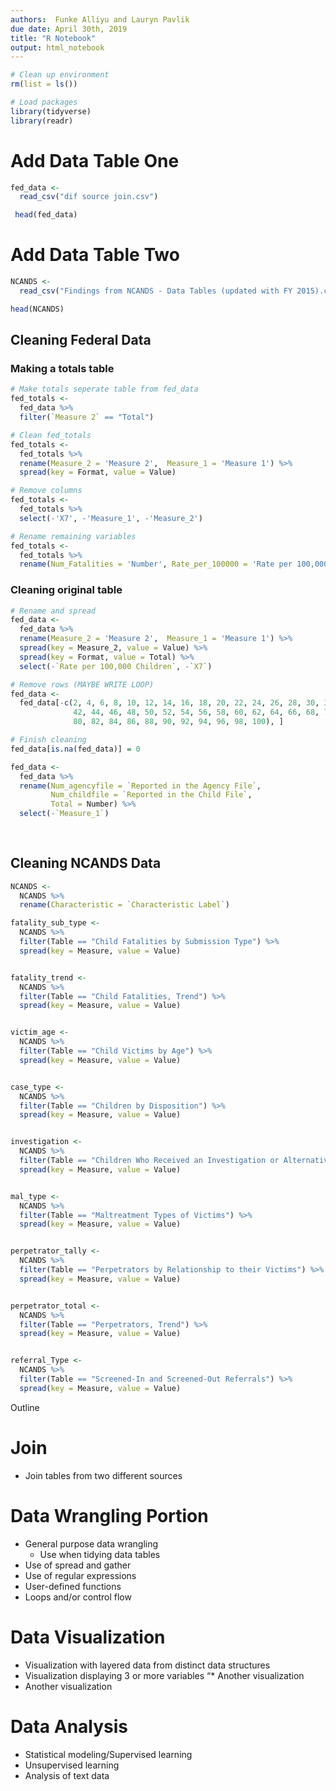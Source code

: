 ```yaml
---
authors:  Funke Alliyu and Lauryn Pavlik
due date: April 30th, 2019
title: "R Notebook"
output: html_notebook
---
```



```r
# Clean up environment
rm(list = ls())

# Load packages
library(tidyverse)
library(readr)

```

# Add Data Table One

```r
fed_data <- 
  read_csv("dif source join.csv")

 head(fed_data)

```

# Add Data Table Two

```r
NCANDS <- 
  read_csv("Findings from NCANDS - Data Tables (updated with FY 2015).csv")

head(NCANDS)

```



## Cleaning Federal Data

### Making a totals table 

```r
# Make totals seperate table from fed_data
fed_totals <-
  fed_data %>%
  filter(`Measure 2` == "Total")

```

```r
# Clean fed_totals
fed_totals <- 
  fed_totals %>%
  rename(Measure_2 = 'Measure 2',  Measure_1 = 'Measure 1') %>%
  spread(key = Format, value = Value) 

```

```r
# Remove columns
fed_totals <- 
  fed_totals %>%
  select(-'X7', -'Measure_1', -'Measure_2')

```

```r
# Rename remaining variables
fed_totals <- 
  fed_totals %>%
  rename(Num_Fatalities = 'Number', Rate_per_100000 = 'Rate per 100,000 Children')

```

### Cleaning original table

```r
# Rename and spread
fed_data <- 
  fed_data %>%
  rename(Measure_2 = 'Measure 2',  Measure_1 = 'Measure 1') %>%
  spread(key = Measure_2, value = Value) %>%
  spread(key = Format, value = Total) %>%
  select(-`Rate per 100,000 Children`, -`X7`)

```

```r
# Remove rows (MAYBE WRITE LOOP)
fed_data <- 
  fed_data[-c(2, 4, 6, 8, 10, 12, 14, 16, 18, 20, 22, 24, 26, 28, 30, 32, 34, 36, 38, 40,
              42, 44, 46, 48, 50, 52, 54, 56, 58, 60, 62, 64, 66, 68, 70, 72, 74, 76, 78,
              80, 82, 84, 86, 88, 90, 92, 94, 96, 98, 100), ]

```

```r
# Finish cleaning
fed_data[is.na(fed_data)] = 0

fed_data <- 
  fed_data %>%
  rename(Num_agencyfile = `Reported in the Agency File`, 
         Num_childfile = `Reported in the Child File`, 
         Total = Number) %>%
  select(-`Measure_1`)
  
  
```

## Cleaning NCANDS Data

```r

NCANDS <-
  NCANDS %>%
  rename(Characteristic = `Characteristic Label`)

```


```r

fatality_sub_type <-
  NCANDS %>%
  filter(Table == "Child Fatalities by Submission Type") %>%
  spread(key = Measure, value = Value)


fatality_trend <-
  NCANDS %>%
  filter(Table == "Child Fatalities, Trend") %>%
  spread(key = Measure, value = Value)


victim_age <-
  NCANDS %>%
  filter(Table == "Child Victims by Age") %>%
  spread(key = Measure, value = Value)


case_type <-
  NCANDS %>%
  filter(Table == "Children by Disposition") %>%
  spread(key = Measure, value = Value)


investigation <-
  NCANDS %>%
  filter(Table == "Children Who Received an Investigation or Alternative Response, Trend") %>%
  spread(key = Measure, value = Value)


mal_type <-
  NCANDS %>%
  filter(Table == "Maltreatment Types of Victims") %>%
  spread(key = Measure, value = Value)


perpetrator_tally <-
  NCANDS %>%
  filter(Table == "Perpetrators by Relationship to their Victims") %>%
  spread(key = Measure, value = Value)


perpetrator_total <-
  NCANDS %>%
  filter(Table == "Perpetrators, Trend") %>%
  spread(key = Measure, value = Value)


referral_Type <-
  NCANDS %>%
  filter(Table == "Screened-In and Screened-Out Referrals") %>%
  spread(key = Measure, value = Value)

```




Outline 

# Join

* Join tables from two different sources 


# Data Wrangling Portion

* General purpose data wrangling
    + Use when tidying data tables 
* Use of spread and gather 
* Use of regular expressions
* User-defined functions
* Loops and/or control flow 

# Data Visualization

* Visualization with layered data from distinct data structures
* Visualization displaying 3 or more variables
"* Another visualization
* Another visualization

# Data Analysis

* Statistical modeling/Supervised learning
* Unsupervised learning
* Analysis of text data 










































